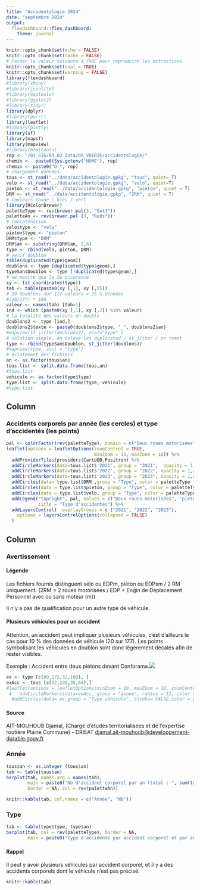 ```yaml
---
title: "Accidentologie 2024"
date: "septembre 2024"
output: 
  flexdashboard::flex_dashboard:
    theme: journal
---
```



```r
knitr::opts_chunk$set(echo = FALSE)
knitr::opts_chunk$set(cache = FALSE)
# Passer la valeur suivante à TRUE pour reproduire les extractions.
knitr::opts_chunk$set(eval = TRUE)
knitr::opts_chunk$set(warning = FALSE)
library(flexdashboard)
#library(shiny)
#library(jsonlite)
#library(maptools)
#library(ggplot2)
#library(tidyr)
library(dplyr)
#library(purrr)
library(leaflet)
#library(plotly)
library(sf)
library(mapsf)
library(mapview)
#library(htmltools)
rep <- "/03_SIG/03_03_Data/08_VOIRIE/accidentologie/"
chemin <-  paste0(Sys.getenv('HOME'), rep)
chemin <- paste0("D:", rep)
# chargement données
tous <- st_read("../data/accidentologie.gpkg", "tous", quiet= T)
velo <- st_read("../data/accidentologie.gpkg", "velo", quiet=T)
pieton <- st_read("../data/accidentologie.gpkg", "pieton", quiet = T)
DRM <- st_read("../data/accidentologie.gpkg", "2RM", quiet = T)
# couleurs rouge / bleu / vert
library(RColorBrewer)
paletteType <- rev(brewer.pal(3, "Set1"))
paletteAn <- rev(brewer.pal (3, "Reds"))
# concaténation
velo$type <- "velo"
pieton$type <- "pieton"
DRM$type <- "DRM"
DRM$an <- substring(DRM$an, 2,6)
type <- rbind(velo, pieton, DRM)
# verif doublon
table(duplicated(type$geom))
doublons <- type [duplicated(type$geom),]
typeSansDoublon <- type [!duplicated(type$geom),]
# ne montre que la 2e occurence
xy <- (st_coordinates(type))
tab <- table(paste0(xy [,1], xy [,2]))
# 10 doublons sur 177 valeurs = 25 % données
#(20/177) * 100
valeur <- names(tab) [tab>1]
ind <- which (paste0(xy [,1], xy [,2]) %in% valeur)
# la totalité des valeurs en double
doublons2 <- type [ind,]
doublons2$texte <- paste0(doublons2$type, "_", doublons2$an)
#mapview(st_jitter(doublons2), zcol="type" )
# solution simple, on enlève les duplicated / st_jitter / on remet
type <- rbind(typeSansDoublon, st_jitter(doublons))
#mapview(type, zcol = "type")
# éclatement des fichiers
an <- as.factor(tous$an)
tous.list <- split.data.frame(tous,an)
#tous.list
vehicule <- as.factor(type$type)
type.list <- split.data.frame(type, vehicule)
#type.list
```





Column {data-width=700}
-----------------------------------------------------------------------

### Accidents corporels par année (les cercles) et type d'accidentés (les points)




```r
pal <- colorFactor(rev(paletteType), domain = c("Deux roues motorisées", "pieton", "vélo" ))
leaflet(options = leafletOptions(zoomControl = TRUE,
                                 minZoom = 13, maxZoom = 18)) %>%  
  addProviderTiles(providers$CartoDB.Positron) %>% 
  addCircleMarkers(data=tous.list$'2021', group = "2021",  opacity = 1,radius = 12, color = paletteAn [3], fill = FALSE) %>% 
  addCircleMarkers(data=tous.list$'2022', group = "2022", opacity = 1,radius = 12, color = paletteAn [2],fill = FALSE) %>%
  addCircleMarkers(data=tous.list$'2023', group = "2023", opacity = 1,radius = 12, color = paletteAn [1],fill = FALSE) %>%
  addCircles(data= type.list$DRM ,group = "Type", color = paletteType [3], radius = 2, fillOpacity = 1) %>% 
  addCircles(data = type.list$pieton, group = "Type", color = paletteType [2],radius = 2, fillOpacity = 1) %>% 
  addCircles(data = type.list$velo, group = "Type", color = paletteType [1],  radius = 2, fillOpacity = 1) %>% 
  addLegend("topright", pal, values = c("Deux roues motorisées", "pieton", "vélo"),
            title = "Type d'accidentés") %>% 
  addLayersControl(  overlayGroups = c ("2021", "2022", "2023"),
    options = layersControlOptions(collapsed = FALSE)
  )
```




Column {data-width=300 .tabset}
-----------------------------------------------------------------------



### Avertissement

#### Légende

Les fichiers fournis distinguent vélo ou EDPm, piéton ou EDPsm / 2 RM uniquement.  (2RM = 2 roues motorisées / EDP = Engin de Déplacement Personnel avec ou sans moteur (m))

Il n'y a pas de qualification pour un autre type de véhicule.

#### Plusieurs véhicules pour un accident

Attention, un accident peut impliquer plusieurs véhicules, c'est d'ailleurs le cas pour 10 % des données de véhicule (20 sur 177). Les points symbolisant les véhicules en doublon sont donc légèrement décalés afin de rester visibles.

Exemple : Accident entre deux piétons devant Conforama.![](../img/detail.png)

```r
ex <- type [c(89,172,32,109), ]
exAcc <- tous [c(32,220,35,64),]
#leaflet(options = leafletOptions(minZoom = 10, maxZoom = 18, zoomControl=FALSE)) %>% addTiles( ) %>% 
 #   addCircleMarkers(data=exAcc, group = "annee", radius = 12, color = palette [3], fill = FALSE) %>%
  #addCircles(data= ex,group = "Type véhicule", stroke= FALSE,color = palette [2], radius = 2, fillOpacity = 1, opacity = 1) 
```

#### Source

AIT-MOUHOUB Djamal, (Chargé d'études territorialisées et de l'expertise routière Plaine Commune) - DRIEAT <djamal.ait-mouhoub@developpement-durable.gouv.fr>








### Année

```r
tous$an <- as.integer (tous$an)
tab <- table(tous$an)
barplot(tab, names.arg = names(tab), 
        main = paste0("Nb d'accident corporel par an (total : ", sum(tab), ")"),
        border = NA, col = rev(paletteAn))
```





```r
knitr::kable(tab, col.names = c("Année", "Nb"))
```


### Type



```r
tab <- table(type$type, type$an)
barplot(tab, col = rev(paletteType), border = NA, 
        main = paste0("Type d'accidenté par accident corporel et par an (total : ", sum(tab), ")"))
```


#### Rappel

Il peut y avoir plusieurs véhicules par accident corporel, et il y a des accidents corporels dont le véhicule n'est pas précisé.



```r
knitr::kable(tab)
```









